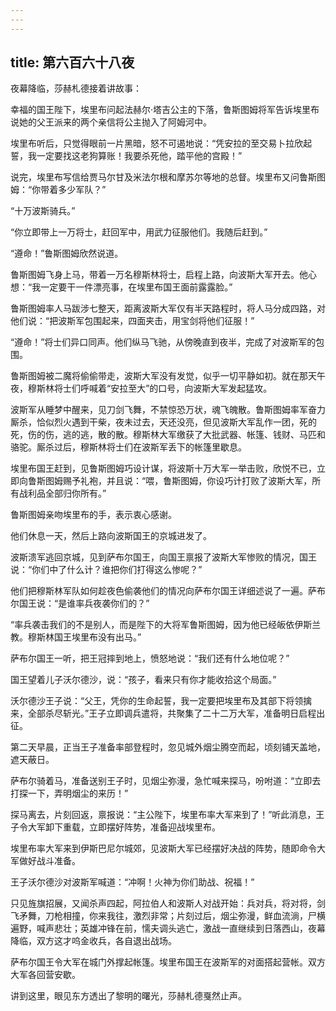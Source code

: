 ```yaml
---
---
---
```

title: 第六百六十八夜
---






夜幕降临，莎赫札德接着讲故事：





幸福的国王陛下，埃里布问起法赫尔·塔吉公主的下落，鲁斯图姆将军告诉埃里布说她的父王派来的两个亲信将公主抛入了阿姆河中。

埃里布听后，只觉得眼前一片黑暗，怒不可遏地说：“凭安拉的至交易卜拉欣起誓，我一定要找这老狗算账！我要杀死他，踏平他的宫殿！”

说完，埃里布写信给贾马尔甘及米法尔根和摩苏尔等地的总督。埃里布又问鲁斯图姆：“你带着多少军队？”

“十万波斯骑兵。”

“你立即带上一万将士，赶回军中，用武力征服他们。我随后赶到。”

“遵命！”鲁斯图姆欣然说道。

鲁斯图姆飞身上马，带着一万名穆斯林将士，启程上路，向波斯大军开去。他心想：“我一定要干一件漂亮事，在埃里布国王面前露露脸。”

鲁斯图姆率人马跋涉七整天，距离波斯大军仅有半天路程时，将人马分成四路，对他们说：“把波斯军包围起来，四面夹击，用宝剑将他们征服！”

“遵命！”将士们异口同声。他们纵马飞驰，从傍晚直到夜半，完成了对波斯军的包围。

鲁斯图姆被二魔将偷偷带走，波斯大军没有发觉，似乎一切平静如初。就在那天午夜，穆斯林将士们呼喊着“安拉至大”的口号，向波斯大军发起猛攻。

波斯军从睡梦中醒来，见刀剑飞舞，不禁惊恐万状，魂飞魄散。鲁斯图姆率军奋力厮杀，恰似烈火遇到干柴，夜未过去，天还没亮，但见波斯大军乱作一团，死的死，伤的伤，逃的逃，散的散。穆斯林大军缴获了大批武器、帐篷、钱财、马匹和骆驼。厮杀过后，穆斯林将士们在波斯军丢下的帐篷里歇息。

埃里布国王赶到，见鲁斯图姆巧设计谋，将波斯十万大军一举击败，欣悦不已，立即向鲁斯图姆赐予礼袍，并且说：“喂，鲁斯图姆，你设巧计打败了波斯大军，所有战利品全部归你所有。”

鲁斯图姆亲吻埃里布的手，表示衷心感谢。

他们休息一天，然后上路向波斯国王的京城进发了。

波斯溃军逃回京城，见到萨布尔国王，向国王禀报了波斯大军惨败的情况，国王说：“你们中了什么计？谁把你们打得这么惨呢？”

他们把穆斯林军队如何趁夜色偷袭他们的情况向萨布尔国王详细述说了一遍。萨布尔国王说：“是谁率兵夜袭你们的？”

“率兵袭击我们的不是别人，而是陛下的大将军鲁斯图姆，因为他已经皈依伊斯兰教。穆斯林国王埃里布没有出马。”

萨布尔国王一听，把王冠摔到地上，愤怒地说：“我们还有什么地位呢？”

国王望着儿子沃尔德沙，说：“孩子，看来只有你才能收拾这个局面。”

沃尔德沙王子说：“父王，凭你的生命起誓，我一定要把埃里布及其部下将领擒来，全部杀尽斩光。”王子立即调兵遣将，共聚集了二十二万大军，准备明日启程出征。

第二天早晨，正当王子准备率部登程时，忽见城外烟尘腾空而起，顷刻铺天盖地，遮天蔽日。

萨布尔骑着马，准备送别王子时，见烟尘弥漫，急忙喊来探马，吩咐道：“立即去打探一下，弄明烟尘的来历！”

探马离去，片刻回返，禀报说：“主公陛下，埃里布率大军来到了！”听此消息，王子令大军卸下重载，立即摆好阵势，准备迎战埃里布。

埃里布率大军来到伊斯巴尼尔城郊，见波斯大军已经摆好决战的阵势，随即命令大军做好战斗准备。

王子沃尔德沙对波斯军喊道：“冲啊！火神为你们助战、祝福！”

只见旌旗招展，又闻杀声四起，阿拉伯人和波斯人对战开始：兵对兵，将对将，剑飞矛舞，刀枪相撞，你来我往，激烈非常；片刻过后，烟尘弥漫，鲜血流淌，尸横遍野，喊声悲壮；英雄冲锋在前，懦夫调头逃亡，激战一直继续到日落西山，夜幕降临，双方这才呜金收兵，各自退出战场。

萨布尔国王令大军在城门外撑起帐篷。埃里布国王在波斯军的对面搭起营帐。双方大军各回营安歇。





讲到这里，眼见东方透出了黎明的曙光，莎赫札德戛然止声。